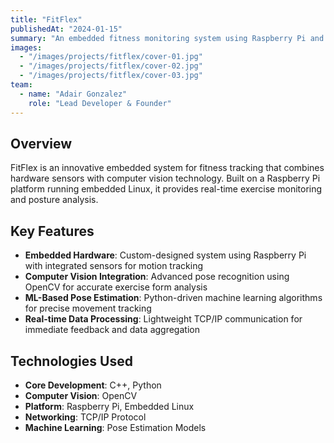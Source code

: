```yaml
---
title: "FitFlex"
publishedAt: "2024-01-15"
summary: "An embedded fitness monitoring system using Raspberry Pi and computer vision for accurate exercise tracking and posture recognition."
images:
  - "/images/projects/fitflex/cover-01.jpg"
  - "/images/projects/fitflex/cover-02.jpg"
  - "/images/projects/fitflex/cover-03.jpg"
team:
  - name: "Adair Gonzalez"
    role: "Lead Developer & Founder"
---
```


## Overview

FitFlex is an innovative embedded system for fitness tracking that combines hardware sensors with computer vision technology. Built on a Raspberry Pi platform running embedded Linux, it provides real-time exercise monitoring and posture analysis.

## Key Features

- **Embedded Hardware**: Custom-designed system using Raspberry Pi with integrated sensors for motion tracking
- **Computer Vision Integration**: Advanced pose recognition using OpenCV for accurate exercise form analysis
- **ML-Based Pose Estimation**: Python-driven machine learning algorithms for precise movement tracking
- **Real-time Data Processing**: Lightweight TCP/IP communication for immediate feedback and data aggregation

## Technologies Used

- **Core Development**: C++, Python
- **Computer Vision**: OpenCV
- **Platform**: Raspberry Pi, Embedded Linux
- **Networking**: TCP/IP Protocol
- **Machine Learning**: Pose Estimation Models
